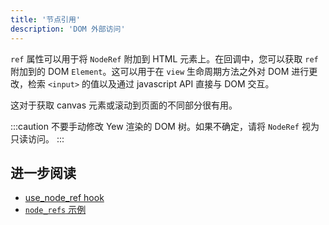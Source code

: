 ```yaml
---
title: '节点引用'
description: 'DOM 外部访问'
---
```


`ref` 属性可以用于将 `NodeRef` 附加到 HTML 元素上。在回调中，您可以获取 `ref` 附加到的 DOM `Element`。这可以用于在 `view` 生命周期方法之外对 DOM 进行更改，检索 `<input>` 的值以及通过 javascript API 直接与 DOM 交互。

这对于获取 canvas 元素或滚动到页面的不同部分很有用。

:::caution
不要手动修改 Yew 渲染的 DOM 树。如果不确定，请将 `NodeRef` 视为只读访问。
:::

## 进一步阅读

- [use_node_ref hook](https://yew-rs-api.web.app/next/yew/functional/fn.use_node_ref.html)
- [`node_refs` 示例](https://github.com/yewstack/yew/tree/master/examples/node_refs)
